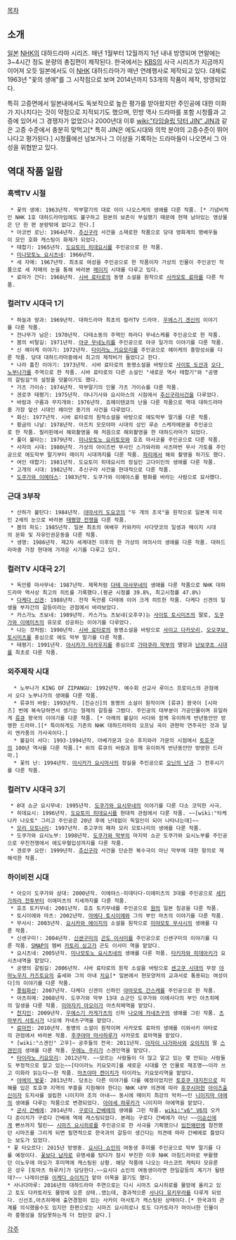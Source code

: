 [[목차]]

== 소개 ==
[[일본]] [[NHK]]의 대하드라마 시리즈. 매년 1월부터 12월까지 1년 내내 방영되며 연말에는 3~4시간 정도 분량의 총집편이 제작된다. 한국에서는 [[KBS]]의 사극 시리즈가 지금까지 이어져 오듯 일본에서도 이 [[NHK]] 대하드라마가 매년 연례행사로 제작되고 있다. 대체로 1963년 "꽃의 생애"를 그 시작점으로 보며 2014년까지 53개의 작품이 제작, 방영되었다. 

특히 고증면에서 일본내에서도 독보적으로 높은 평가를 받아왔지만 주인공에 대한 미화가 지나치다는 것이 약점으로 지적되기도 했으며, 민방 역사 드라마를 포함 시청률과 고증에 있어서 그 경쟁자가 없었으나 2000년대 이후 [[wiki:"타임슬립 닥터 JIN" JIN]]과 같은 고증 수준에서 충분히 맞먹고[* 특히 JIN은 에도시대와 의학 분야의 고증수준이 뛰어나다고 평가된다.] 시청률에선 넘보거나 그 이상을 기록하는 드라마들이 나오면서 그 아성을 위협받고 있다.

== 역대 작품 일람 ==
=== 흑백TV 시절 ===
  * 꽃의 생애: 1963년작. 막부말기의 대로 이이 나오스케의 생애를 다룬 작품. [* 기념비적인 NHK 1호 대하드라마임에도 불구하고 원본의 보존이 부실했기 때문에 현재 남아있는 영상물은 단 한 편 분량밖에 없다고 한다.]
  * 아코번 로닌: 1964년작. [[추신구라]] 사건을 소재로한 작품으로 당대 영화계의 명배우들이 모인 호화 캐스팅이 화제가 되었다.
  * 태합기: 1965년작. [[도요토미 히데요시]]를 주인공으로 한 작품.
  * [[미나모토노 요시츠네]]: 1966년작.
  * 세 자매: 1967년작. 최초로 여성을 주인공으로 한 작품이자 가상의 인물이 주인공인 작품으로 세 자매의 눈을 통해 바라본 [[메이지]] 시대를 다루고 있다.
  * 료마가 간다: 1968년작. [[시바 료타로]]의 동명 소설을 원작으로 [[사카모토 료마]]를 다룬 작품.

=== 컬러TV 시대극 1기 ===
  * 하늘과 땅과: 1969년작. 대하드라마 최초의 컬러TV 드라마. [[우에스기 겐신]]의 이야기를 다룬 작품.
  * 전나무가 남은: 1970년작. 다테소동의 주역인 하라다 무네스케를 주인공으로 한 작품.
  * 봄의 비탈길: 1971년작. [[야규 무네노리]]를 주인공으로 야규 일가의 이야기를 다룬 작품.
  * 신 헤이케 이야기: 1972년작. [[타이라노 키요모리]]를 주인공으로 헤이케의 흥망성쇠를 다룬 작품. 당대 대하드라마중에서 최고의 제작비가 들었다고 한다.
  * 나라 훔친 이야기: 1973년작. 시바 료타로의 동명소설을 바탕으로 [[사이토 도산]]과 [[오다 노부나가]]를 주역으로 한 작품. 시바 료타로의 다른 소설인 "새로운 역사 태합기"와 "공명의 갈림길"의 설정을 덧붙이기도 했다.
  * 가츠 가이슈: 1974년작. 막부말기의 인물 가츠 가이슈를 다룬 작품.
  * 겐로쿠 태평기: 1975년작. 야나기사와 요시아스의 시점에서 [[추신구라]]사건을 다루었다.
  * 바람과 구름과 무지개와: 1976년작. 죠헤이텐쿄의 난을 다룬 작품으로 역대 대하드라마중 가장 앞선 시대인 헤이안 중기의 사건을 다루었다.
  * 화신: 1977년작. 시바 료타로의 원작소설을 바탕으로 에도막부 말기를 다룬 작품.
  * 황금의 나날: 1978년작. 아즈치 모모야마 시대의 상인 루손 스케자에몬을 주인공으로 한 작품. 필리핀에서 해외촬영을 해 처음으로 해외촬영을 한 대하드라마가 되었다. 
  * 풀이 불타는: 1979년작. [[미나모토노 요리토모]]와 호죠 마사코를 주인공으로 다룬 작품.
  * 사자의 시대: 1980년작. 가상의 아이즈번 무사인 스가와라와 사츠마번 무사 가토를 주인공으로 에도막부 말기부터 메이지 시대까지를 다룬 작품. [[파리]]에서 해외 촬영을 하기도 했다.
  * 여인 태합기: 1981년작. 도요토미 히데요시의 정실인 고다이인의 생애를 다룬 작품.
  * 고개의 시대: 1982년작. 추신구라 사건을 현대적으로 다룬 작품.
  * [[도쿠가와 이에야스]]: 1983년작. 도쿠가와 이에야스를 평화를 바라는 사람으로 묘사했다.

=== 근대 3부작 ===
  * 산하가 불탄다: 1984년작. [[야마사키 도요코]]의 "두 개의 조국"을 원작으로 일본계 미국인 2세의 눈으로 바라본 [[태평양 전쟁]]을 다룬 작품.
  * 봄의 파도: 1985년작. 일본 최초의 여배우 카와카미 사다얏코의 일생과 메이지 시대의 문화 및 자유민권운동을 다룬 작품.
  * 생명: 1986년작. 제2차 세계대전 이후의 한 가상의 여의사의 생애를 다룬 작품. 대하드라마중 가장 현대에 가까운 시기를 다루고 있다.

=== 컬러TV 시대극 2기 ===
  * 독안룡 마사무네: 1987년작. 제목처럼 [[다테 마사무네]]의 생애를 다룬 작품으로 NHK 대하드라마 역사상 최고의 히트를 기록했다.(평균 시청률 39.8%, 최고시청률 47.8%)
  * [[다케다 신겐/기타 창작물#|다케다 신겐]]: 1988년작. 전작 독안룡 다테에 이어 크게 히트한 작품. 다케다 신겐의 일생을 부자간의 갈등이라는 관점에서 바라보았다.
  * 카스가노 츠보네: 1989년작. 카스가노 츠보네(오후쿠)는 [[사이토 토시미츠]]의 딸로, [[도쿠가와 이에미츠]]의 유모로 성공하는 이야기를 다루었다.
  * 나는 것처럼: 1990년작. [[시바 료타로]]의 동명소설을 바탕으로 [[사이고 다카모리]], [[오오쿠보 토시미츠]]를 중심으로 에도 막부 말기를 다룬 작품.
  * 태평기: 1991년작. [[아시카가 타카우지]]를 중심으로 [[가마쿠라 막부]]의 멸망과 [[난보쿠초 시대]]를 최초로 다룬 작품.

=== 외주제작 시대 ===
   * 노부나가 KING OF ZIPANGU: 1992년작. 예수회 선교사 루이스 프로이스의 관점에서 오다 노부나가의 생애를 다룬 작품.
   * 류큐의 바람: 1993년작. [진순신]의 동명의 소설이 원작이며 [류큐] 왕국이 [시마즈] 번에 복속당하면서 생기는 형제의 갈등을 그렸다. 주인공의 대부분이 가공인물이며 유일하게 [[류큐]] 왕국의 이야기를 다룬 작품. [* 아래의 불길이 서다와 함께 유이하게 반년동안만 방영한 드라마.][* 특이하게도 기존의 NHK 대하드라마의 오프닝 곡이 관현악 연주곡인 것과 달리 엔카풍의 가사곡이다.]
   * 불길이 서다: 1993-1994년작. 아베가문과 오슈 후지와라 가문의 시점에서 [[토호쿠]]의 100년 역사를 다룬 작품.[* 위의 류큐의 바람과 함께 유이하게 반년동안만 방영한 드라마.]
   * 꽃의 난: 1994년작. [[아시카가 요시마사]]의 정실을 주인공으로 [[오닌의 난]]과 그 전후시기를 다룬 작품.

=== 컬러TV 시대극 3기 ===
  * 8대 쇼군 요시무네: 1995년작. [[도쿠가와 요시무네]]의 이야기를 다룬 다소 코믹한 사극.
  * 히데요시: 1996년작. [[도요토미 히데요시]]를 현대적 관점에서 다룬 작품. ~~[wiki:"타케나카 나오토" 그리고 주인공은 20년 후에 난데없이 독일인이 되어 나타나는데]~~
  * [[모리 모토나리]]: 1997년작. 쥬고쿠의 패자 모리 모토나리의 생애를 다룬 작품.
  * 도쿠가와 요시노부: 1998년작. [[도쿠가와 막부]]의 마지막 쇼군 도쿠가와 요시노부를 주인공으로 무진전쟁에서 에도무혈입성까지를 다룬 작품.
  * 겐로쿠 요란: 1999년작. [[추신구라]] 사건을 단순한 복수극이 아닌 막부에 대한 항의로 재해석한 작품.

=== 하이비전 시대 ===
  * 아오이 도쿠가와 삼대: 2000년작. 이에야스-히데타다-이에미츠의 3대를 주인공으로 [[세키가하라 전투]]부터 이에미츠의 치세까지를 다룬 작품.
  * 호조 토키무네: 2001년작. 호죠 토키무네를 주인공으로 [[원]]의 일본 침공을 다룬 작품.
  * 토시이에와 마츠: 2002년작. [[마에다 토시이에]]와 그의 부인 마츠의 이야기를 다룬 작품.
  * 무사시: 2003년작. [[요시카와 에이지]]의 소설을 원작으로 [[미야모토 무사시]]의 생애를 다룬 작품.
  * 신센구미!: 2004년작. [[신센구미]]의 [[곤도 이사미]]를 주인공으로 신센구미의 이야기를 다룬 작품. [[SMAP]]의 멤버 [[카토리 싱고]]가 곤도 이사미 역을 맡았다.
  * 요시츠네: 2005년작. [[미나모토노 요시츠네]]의 생애를 다룬 작품. [[타키자와 히데아키]]가 요시츠네역을 맡았다.
  * 공명의 갈림길: 2006년작. 시바 료타로의 원작 소설을 바탕으로 [[센고쿠 시대]]의 무장 [[야마노우치 카즈토요]]의 출세와 그의 아내 [[치요]][* 일본에서 현모양처의 교과서로 통용되는 여성이다]의 이야기를 다룬 작품.
  * [[풍림화산]]: 2007년작. 다케다 신겐의 신하인 [[야마모토 간스케]]를 주인공으로 한 작품.
  * 아츠히메: 2008년작. 도쿠가와 막부 13대 쇼군인 도쿠가와 이에사다의 부인 아츠히메의 일생을 다룬 작품. [[미야자키 아오이]]가 아츠히메역을 맡았다.
  * [[천지인]]: 2009년작. [[우에스기 카게가츠]]의 신하 [[나오에 카네츠구]]의 생애를 그린 작품. [[츠마부키 사토시]]가 나오에 카네츠구역을 맡았다.
  * [[료마전]]: 2010년작. 동명의 소설이 원작이며 사카모토 료마의 생애를 이와사키 야타로의 관점에서 바라본 작품. [[후쿠야마 마사하루]]가 사카모토 료마역을 맡았다.
  * [wiki:"스겐인" 고우]~ 공주들의 전국: 2011년작. [[아자이 나가마사]]와 [[오이치]]의 딸 [[스겐인]]의 생애를 다룬 작품. [[우에노 주리]]가 스겐인역을 맡았다.
  * [[타이라노 키요모리]]: 2012년작. ~~모르는 사람들이 더 많고 알고 있는 몇 안되는 사람들도 부정적으로 알고 있는~~[타이라노 키요모리]를 새로운 시대를 연 인물로 재조명~~이라 쓰고 미화라 읽는다~~한 작품. [[마츠야마 켄이치]]가 타이라노 키요모리역을 맡았다.
  * [[야에의 벚꽃]]: 2013년작. 당초는 다른 이야기를 다룰 예정이었지만 [[토호쿠 대지진]]으로 피해를 입은 토호쿠 지역의 부흥을 지원해야 한다는 NHK 내부 의견에 따라 [[후쿠시마]]현 [[아이즈]]출신이자 도지샤를 설립한 니이지마 조의 아내~~ 동시에 메이지 최강의 악처~~인 [[니이지마 야에]]의 생애를 다루는 작품으로 변경되었다. [[아야세 하루카]]가 니이지마 야에역을 맡았다.
  * [[군사 간베에]]: 2014년작. [[구로다 간베에]]의 생애를 그린 작품. [[wiki:"v6" V6]]의 오카다 준이치가 구로다 간베에 역에 캐스팅되었다. 본래는 구로다 간베에가 아닌 ~~[[이순신]]에게 빤쓰까지 털린~~ [[시마즈 요시히로]]를 주인공으로 한 사극을 기획했으나 [[임진왜란]]에 참전했던 시마즈를 그리게 되면 필연적으로 한국과의 갈등이 생긴다는 의견에 따라 간베에로 틀었다는 보도가 있었다. 
 * 꽃 타오르다: 2015년 방영중. [[요시다 쇼인]]의 여동생 후미를 주인공으로 막부 말기를 다룰 예정이다. [[꽃보다 남자]]로 유명세를 탔다가 잠시 부진한 이후 NHK 아침드라마로 부활했던 이노우에 마오가 후미역에 캐스팅된 상황. 해당 작품에 나오는 마스코트 캐릭터 모유룬은 성우 [토마츠 하루카]가 담당한다.~~요시다 쇼인의 여동생이라면 한일갈등의 계기가 될텐데?~~ 나레이션을 [[이케다 슈이치]]가 맡아 이목을 끌기도 했다.
 * 사나다마루: 2016년의 대하드라마 주연으로는 다시 시마즈 요시히로를 물망에 올리고 있고 토도 다카토라도 물망에 오른 상태..였는데, 결과적으론 [[사나다 유키무라]]를 다루게 되었다. 신선조,아츠히메에 출연경험이 있는 사카이 마사토가 캐스팅된 상태이다.[* 한국과의 관계를 의식했을수도 있지만 한편으로는 시마즈 요시히로나 토도 다카토라가 마이너한 인물이라 흥행성을 장담못하는게 더 컸던것 같다.]

[[각주]]
